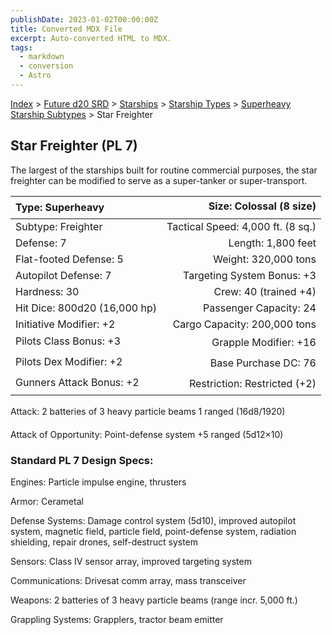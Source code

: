```yaml
---
publishDate: 2023-01-02T00:00:00Z
title: Converted MDX File
excerpt: Auto-converted HTML to MDX.
tags:
  - markdown
  - conversion
  - Astro
---
```






[Index](-index) > [Future d20 SRD](future-d20-srd-index) > [Starships](future-d20-srd-starships-index) > [Starship Types](future-d20-srd-starships-starship-types-index) > [Superheavy Starship Subtypes](future-d20-srd-starships-starship-types-superheavy-starship-subtypes-index) > Star Freighter




## Star Freighter (PL 7)


The largest of the starships built for routine commercial purposes, the star freighter can be modified to serve as a super-tanker or super-transport.


| Type: Superheavy | Size: Colossal (8 size) |
| :------------------ | --------------------------: |
| Subtype: Freighter | Tactical Speed: 4,000 ft. (8 sq.) |
| Defense: 7 | Length: 1,800 feet |
| Flat-footed Defense: 5 | Weight: 320,000 tons |
| Autopilot Defense: 7 | Targeting System Bonus: +3 |
| Hardness: 30 | Crew: 40 (trained +4) |
| Hit Dice: 800d20 (16,000 hp) | Passenger Capacity: 24 |
| Initiative Modifier: +2 | Cargo Capacity: 200,000 tons |
| Pilots Class Bonus: +3 | Grapple Modifier: +16 |
| Pilots Dex Modifier: +2 | Base Purchase DC: 76 |
| Gunners Attack Bonus: +2 | Restriction: Restricted (+2) |



Attack: 2 batteries of 3 heavy particle beams 1 ranged (16d8/1920)


Attack of Opportunity: Point-defense system +5 ranged (5d12×10)


### Standard PL 7 Design Specs:


Engines: Particle impulse engine, thrusters


Armor: Cerametal


Defense Systems: Damage control system (5d10), improved autopilot system, magnetic field, particle field, point-defense system, radiation shielding, repair
drones, self-destruct system


Sensors: Class IV sensor array, improved targeting system


Communications: Drivesat comm array, mass transceiver


Weapons: 2 batteries of 3 heavy particle beams (range incr. 5,000 ft.)


Grappling Systems: Grapplers, tractor beam emitter



